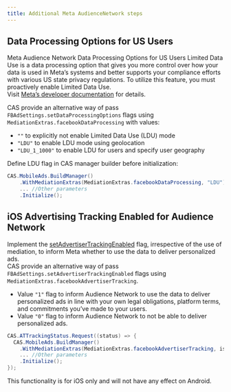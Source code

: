 ```yaml
---
title: Additional Meta AudienceNetwork steps
---
```


## Data Processing Options for US Users
Meta Audience Network Data Processing Options for US Users Limited Data Use is a data processing option that gives you more control over how your data is used in Meta’s systems and better supports your compliance efforts with various US state privacy regulations. To utilize this feature, you must proactively enable Limited Data Use.  
Visit [Meta’s developer documentation](https://developers.facebook.com/docs/marketing-apis/data-processing-options) for details.

CAS provide an alternative way of pass `FBAdSettings.setDataProcessingOptions` flags using `MediationExtras.facebookDataProcessing` with values:
- `""` to explicitly not enable Limited Data Use (LDU) mode
- `"LDU"` to enable LDU mode using geolocation
- `"LDU_1_1000"` to enable LDU for users and specify user geography  

Define LDU flag in CAS manager builder before initialization:
```cs
CAS.MobileAds.BuildManager()
    .WithMediationExtras(MediationExtras.facebookDataProcessing, "LDU")
    ... //Other parameters
    .Initialize();
```
## iOS Advertising Tracking Enabled for Audience Network
Implement the [setAdvertiserTrackingEnabled](https://developers.facebook.com/docs/audience-network/setting-up/platform-setup/ios/advertising-tracking-enabled) flag, irrespective of the use of mediation, to inform Meta whether to use the data to deliver personalized ads.  
CAS provide an alternative way of pass `FBAdSettings.setAdvertiserTrackingEnabled` flags using `MediationExtras.facebookAdvertiserTracking`.  
- Value `"1"` flag to inform Audience Network to use the data to deliver personalized ads in line with your own legal obligations, platform terms, and commitments you’ve made to your users.
- Value `"0"` flag to inform Audience Network to not be able to deliver personalized ads.
```cs
CAS.ATTrackingStatus.Request((status) => {
  CAS.MobileAds.BuildManager()
    .WithMediationExtras(MediationExtras.facebookAdvertiserTracking, isTrack ? "1" : "0")
    ... //Other parameters
    .Initialize();
});
```
<Info>
This functionality is for iOS only and will not have any effect on Android.
</Info>
